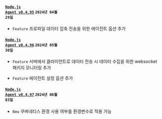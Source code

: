 #### <code class='changelog-service'><a href="../release-notes/nodejs/nodejs-0_4_95">Node.js Agent v0.4.95</a></code> <code class='changelog-date'>2024년 04월 29일</code>

- <code class="Feature">Feature</code> 프로파일 데이터 압축 전송을 위한 에이전트 옵션 추가

#### <code class='changelog-service'><a href="../release-notes/nodejs/nodejs-0_4_96">Node.js Agent v0.4.96</a></code> <code class='changelog-date'>2024년 05월 30일</code>

- <code class="Feature">Feature</code> 서버에서 클라이언트로 데이터 전송 시 데이터 수집을 위한 websocket 패키지 모니터링 추가

- <code class="Feature">Feature</code> 에이전트 설정 옵션 추가

#### <code class='changelog-service'><a href="../release-notes/nodejs/nodejs-0_4_97">Node.js Agent v0.4.97</a></code> <code class='changelog-date'>2024년 06월 03일</code>

- <code class="New">New</code> 쿠버네티스 환경 사용 여부를 환경변수로 적용 가능

